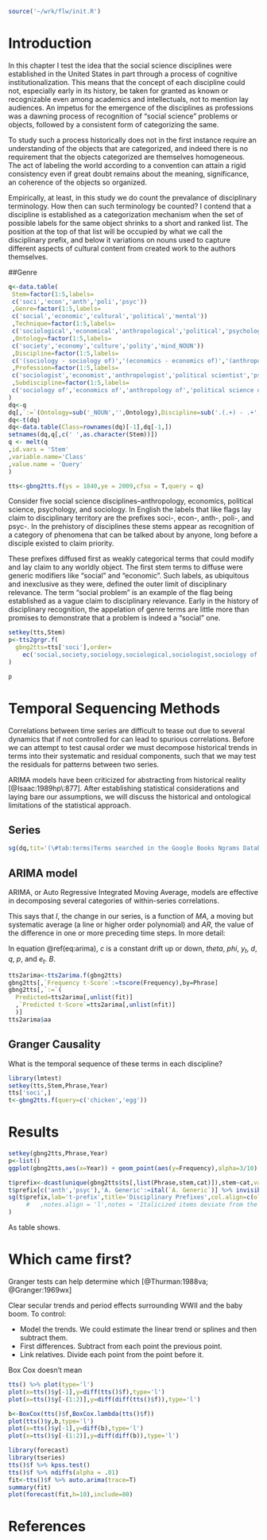 ```r
source('~/wrk/flw/init.R')
```

# Introduction

In this chapter I test the idea that the social science disciplines were established in the United States in part through a process of cognitive institutionalization. This means that the concept of each discipline could not, especially early in its history, be taken for granted as known or recognizable even among academics and intellectuals, not to mention lay audiences. An impetus for the emergence of the disciplines as professions was a dawning process of recognition of "social science" problems or objects, followed by a consistent form of categorizing the same.

To study such a process historically does not in the first instance require an understanding of the objects that are categorized, and indeed there is no requirement that the objects categorized are themselves homogeneous. The act of labeling the world according to a convention can attain a rigid consistency even if great doubt remains about the meaning, significance, an coherence of the objects so organized.

Empirically, at least, in this study we do count the prevalance of disciplinary terminology. How then can such terminology be counted? I contend that a discipline is established as a categorization mechanism when the set of possible labels for the same object shrinks to a short and ranked list. The position at the top of that list will be occupied by what we call the disciplinary prefix, and below it variations on nouns used to capture different aspects of cultural content from created work to the authors themselves.

##Genre


```r
q<-data.table(
 Stem=factor(1:5,labels=
 c('soci','econ','anth','poli','psyc'))
 ,Genre=factor(1:5,labels=
 c('social','economic','cultural','political','mental'))
 ,Technique=factor(1:5,labels=
 c('sociological','economical','anthropological','political','psychological'))
 ,Ontology=factor(1:5,labels=
 c('society','economy','culture','polity','mind_NOUN'))
 ,Discipline=factor(1:5,labels=
 c('(sociology - sociology of)','(economics - economics of)','(anthropology - anthropology of)','(political science  - political science of)','(psychology - psychology of)'))
 ,Profession=factor(1:5,labels=
 c('sociologist','economist','anthropologist','political scientist','pscyhologist'))
 ,Subdiscipline=factor(1:5,labels=
 c('sociology of','economics of','anthropology of','political science of','psychology of'))
)
dq<-q
dq[,`:=`(Ontology=sub('_NOUN','',Ontology),Discipline=sub('.(.+) - .+','\\1',Discipline))]
dq<-t(dq)
dq<-data.table(Class=rownames(dq)[-1],dq[-1,])
setnames(dq,q[,c(' ',as.character(Stem))])
q <- melt(q
,id.vars = 'Stem'
,variable.name='Class'
,value.name = 'Query'
)
```

```r
tts<-gbng2tts.f(ys = 1840,ye = 2009,cfso = T,query = q)
```


Consider five social science disciplines--anthropology, economics, political science, psychology, and sociology. In English the labels that like flags lay claim to disciplinary territory are the prefixes soci-, econ-, anth-, poli-, and psyc-. In the prehistory of disciplines these stems appear as recognition of a category of phenomena that can be talked about by anyone, long before a disciple existed to claim priority.

These prefixes diffused first as weakly categorical terms that could modify and lay claim to any worldly object. The first stem terms to diffuse were generic modifiers like "social" and "economic". Such labels, as ubiquitous and inexclusive as they were, defined the outer limit of disciplinary relevance. The term "social problem" is an example of the flag being established as a vague claim to disciplinary relevance. Early in the history of disciplinary recognition, the appelation of genre terms are little more than promises to demonstrate that a problem is indeed a "social" one.


```r
setkey(tts,Stem)
p<-tts2grgr.f(
  gbng2tts=tts['soci'],order=
    ec('social,society,sociology,sociological,sociologist,sociology of')
)
```

```r
p
```

# Temporal Sequencing Methods

Correlations between time series are difficult to tease out due to several dynamics that if not controlled for can lead to spurious correlations. Before we can attempt to test causal order we must decompose historical trends in terms into their systematic and residual components, such that we may test the residuals for patterns between two series.

ARIMA models have been criticized for abstracting from historical reality [@Isaac:1989hp\:877]. After establishing statistical considerations and laying bare our assumptions, we will discuss the historical and ontological limitations of the statistical approach.

## Series


```r
sg(dq,tit='(\#tab:terms)Terms searched in the Google Books Ngrams Database',col.align = c('cccccc','llllll'))
```


## ARIMA model

ARIMA, or Auto Regressive Integrated Moving Average, models are effective in decomposing several categories of within-series correlations. 

\begin{equation}
\text{I} = \frac{\text{MA}}{\text{AR}}
\end{equation}

This says that $I$, the change in our series, is a function of $MA$, a moving but systematic average (a line or higher order polynomial) and $AR$, the value of the difference in one or more preceding time steps. In more detail:

\begin{equation}
 (1-B)^d y_{t} = \frac{c + (1 + \theta_1 B + \cdots + \theta_q B^q)e_t}{(1-\phi_1B - \cdots - \phi_p B^p)}
 (\#eq:arima)
\end{equation}

In equation \@ref(eq:arima), $c$ is a constant drift up or down, $theta$, $phi$, $y_{t}$, $d$, $q$, $p$, and $e_t$. $B$.


```r
tts2arima<-tts2arima.f(gbng2tts)
gbng2tts[,`Frequency t-Score`:=tscore(Frequency),by=Phrase]
gbng2tts[,`:=`(
  Predicted=tts2arima[,unlist(fit)]
  ,`Predicted t-Score`=tts2arima[,unlist(nfit)]
  )]
tts2arima$aa
```

## Granger Causality

What is the temporal sequence of these terms in each discipline?

```r
library(lmtest)
setkey(tts,Stem,Phrase,Year)
tts['soci',]
t<-gbng2tts.f(query=c('chicken','egg'))

```

# Results


```r
setkey(gbng2tts,Phrase,Year)
p<-list()
ggplot(gbng2tts,aes(x=Year)) + geom_point(aes(y=Frequency),alpha=3/10) + geom_line(aes(y=Predicted)) + facet_wrap(~Phrase)
```

```r
t$prefix<-dcast(unique(gbng2tts$ts[,list(Phrase,stem,cat)]),stem~cat,value.var='Phrase',fun=paste,collapse=', ')
t$prefix[c('anth','psyc'),'A. Generic':=ital(`A. Generic`)] %>% invisible()
sg(t$prefix,lab='t-prefix',title='Disciplinary Prefixes',col.align=c(old='ccccc',new='lllll')
	 #	 ,notes.align = 'l',notes = 'Italicized items deviate from the stem convention.'
)
```

As table \ref{t-prefix} shows.

# Which came first?

Granger tests can help determine which  [@Thurman:1988va; @Granger:1969wx]

Clear secular trends and period effects surrounding WWII and the baby boom. To control:

* Model the trends. We could estimate the linear trend or splines and then subtract them.
* First differences. Subtract from each point the previous point.
* Link relatives. Divide each point from the point before it.

Box Cox doesn't mean

```r
tts() %>% plot(type='l')
plot(x=tts()$y[-1],y=diff(tts()$f),type='l')
plot(x=tts()$y[-(1:2)],y=diff(diff(tts()$f)),type='l')

b<-BoxCox(tts()$f,BoxCox.lambda(tts()$f))
plot(tts()$y,b,type='l')
plot(x=tts()$y[-1],y=diff(b),type='l')
plot(x=tts()$y[-(1:2)],y=diff(diff(b)),type='l')
```

```r
library(forecast)
library(tseries)
tts()$f %>% kpss.test()
tts()$f %>% ndiffs(alpha = .01)
fit<-tts()$f %>% auto.arima(trace=T)
summary(fit)
plot(forecast(fit,h=10),include=80)
```

\begin{equation}\tag{8.1}\label{eq-8-arima} y'_{t} = c +
\phi_{1}y'_{t-1} + \cdots + \phi_{p}y'_{t-p} +
\theta_{1}e_{t-1} + \cdots + \theta_{q}e_{t-q} + e_{t},
\end{equation}

# References
